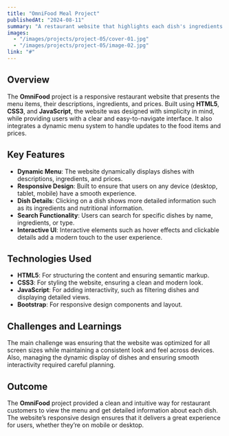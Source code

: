 ```yaml
---
title: "OmniFood Meal Project"
publishedAt: "2024-08-11"
summary: "A restaurant website that highlights each dish's ingredients and prices, built using HTML5, CSS3, and JavaScript."
images:
  - "/images/projects/project-05/cover-01.jpg"
  - "/images/projects/project-05/image-02.jpg"
link: "#"
---
```


## Overview

The **OmniFood** project is a responsive restaurant website that presents the menu items, their descriptions, ingredients, and prices. Built using **HTML5**, **CSS3**, and **JavaScript**, the website was designed with simplicity in mind, while providing users with a clear and easy-to-navigate interface. It also integrates a dynamic menu system to handle updates to the food items and prices.

## Key Features

- **Dynamic Menu**: The website dynamically displays dishes with descriptions, ingredients, and prices.
- **Responsive Design**: Built to ensure that users on any device (desktop, tablet, mobile) have a smooth experience.
- **Dish Details**: Clicking on a dish shows more detailed information such as its ingredients and nutritional information.
- **Search Functionality**: Users can search for specific dishes by name, ingredients, or type.
- **Interactive UI**: Interactive elements such as hover effects and clickable details add a modern touch to the user experience.

## Technologies Used

- **HTML5**: For structuring the content and ensuring semantic markup.
- **CSS3**: For styling the website, ensuring a clean and modern look.
- **JavaScript**: For adding interactivity, such as filtering dishes and displaying detailed views.
- **Bootstrap**: For responsive design components and layout.

## Challenges and Learnings

The main challenge was ensuring that the website was optimized for all screen sizes while maintaining a consistent look and feel across devices. Also, managing the dynamic display of dishes and ensuring smooth interactivity required careful planning.

## Outcome

The **OmniFood** project provided a clean and intuitive way for restaurant customers to view the menu and get detailed information about each dish. The website’s responsive design ensures that it delivers a great experience for users, whether they’re on mobile or desktop.
